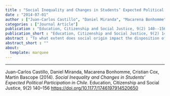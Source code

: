 ```yaml
---
title : "Social Inequality and Changes in Students’ Expected Political Participation in Chile"
date : "2014-07-01"
author : ["Juan-Carlos Castillo", "Daniel Miranda", "Macarena Bonhomme", "Cristian Cox", "Martin Bascope"]
categories : ["Journal Article"]
publication : "Education, Citizenship and Social Justice, 9(2) 140--156  [https://doi.org/10.1177/1746197914520650](https://doi.org/10.1177/1746197914520650)"
publication_short : "Education, Citizenship and Social Justice, 9(2) 140--156  [https://doi.org/10.1177/1746197914520650](https://doi.org/10.1177/1746197914520650)"
abstract : "To what extent does social origin impact the disposition of students toward becoming politically involved in their future adult life? Using Chilean data from Civic Education Study, 1999 (N = 5688), and International Civic and Citizenship Education Study, 2009 (N = 5192), the present research analyzes, on the one hand, the impact of socioeconomic variables on attitudes toward future political participation and, on the other hand, explores to what extent the association between social origin and participation has changed over time. The analysis is performed in a multilevel framework, to account for both family socioeconomic status and individual school characteristics. The results support the hypothesis that social origin continues to have a strong influence on students’ attitudes toward political participation, in the context of the two measurement points. The resulting discussion focuses on the role of schools in reducing socioeconomic differences, an issue that acquires additional relevance in societies with high inequality such as Chile."
abstract_short : ""
about:
  template: marquee
---
```

---


::: {.callout-note title="How to cite this work"}

Juan-Carlos Castillo, Daniel Miranda, Macarena Bonhomme, Cristian Cox, Martin Bascope (2014). *Social Inequality and Changes in Students’ Expected Political Participation in Chile*. Education, Citizenship and Social Justice, 9(2) 140--156  [https://doi.org/10.1177/1746197914520650](https://doi.org/10.1177/1746197914520650)

:::

